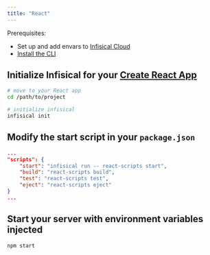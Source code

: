 ```yaml
---
title: "React"
---
```


Prerequisites:

- Set up and add envars to [Infisical Cloud](https://app.infisical.com)
- [Install the CLI](/cli/overview)

## Initialize Infisical for your [Create React App](https://create-react-app.dev)

```bash
# move to your React app
cd /path/to/project

# initialize infisical
infisical init
```

## Modify the start script in your `package.json`

```json
...
"scripts": {
    "start": "infisical run -- react-scripts start",
    "build": "react-scripts build",
    "test": "react-scripts test",
    "eject": "react-scripts eject"
}
...
```

## Start your server with environment variables injected

```bash
npm start
```
